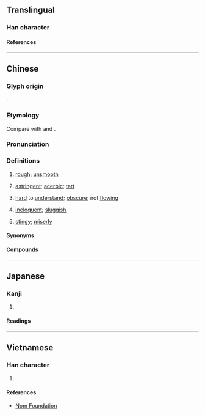 {{also|渋|涩|澁}}
{{character info}}
==Translingual==
{{CJKV-forms|澀|涩|渋|澁}}

===Han character===
{{Han char|rn=85|rad=水|as=14|sn=17|four=37111|canj=ESIM|ids=⿰氵歰}}

====References====
{{Han ref|kx=0651.200|dkj=18311|dj=1061.230|hdz=31774.120|uh=6F80}}

----

==Chinese==
{{zh-forms|s=涩|alt=濇,歰,澁,歮,泣}}

===Glyph origin===
{{Han etym}}
{{Han compound|水|歰|ls=ic|ls2=psc|c1=s|c2=p|t1=water|t2=rough; not smooth}}.

===Etymology===
Compare with {{cog|my|ရွတ်||tough, sinewy}} and {{cog|my|ရွပ်||rough, crunchy}}.

===Pronunciation===
{{zh-pron
|m=sè
|c=saap3,sap1,sik1,gip3
|c_note=saap3, sap1, sik1 - literary (all senses); gip3 - vernacular (“acerbic; tart”)
|h=pfs=sep
|j=sah4
|md=
|mn=siap/sip
|mn_note=siap - vernacular; sip - literary
|mn-t=siab4
|w=
|mc=y
|oc=y
|ma=y
|cat=a
}}

===Definitions===
{{zh-hanzi}}

# {{lb|zh|of surfaces}} [[rough]]; [[unsmooth]]
# [[astringent]]; [[acerbic]]; [[tart]]
# {{lb|zh|of writing}} [[hard]] to [[understand]]; [[obscure]]; not [[flowing]]
# {{lb|zh|of speech}} [[ineloquent]]; [[sluggish]]
# {{lb|zh|Min Nan}} [[stingy]]; [[miserly]]

====Synonyms====
{{zh-dial|吝嗇}}

====Compounds====
{{zh-der|澀汁|固澀藥|收澀藥|乾澀|冷澀|口枯眼澀|客囊羞澀|嶮澀|拙澀|晦澀|枯澀|澀剌剌的|澀奈|澀滯|澀縮|澀訥|澀道|生澀|羞澀|艱澀|苦澀|訥澀|蹇澀|阮囊羞澀|青澀|餳澀|澀聶}}

----

==Japanese==

===Kanji===
{{ja-kanji|grade=|rs=水14}}

# {{alt form|ja|渋}}

====Readings====
{{ja-readings
|on=じゅう, しゅう
|kun=しぶい, しぶ
}}

----

==Vietnamese==

===Han character===
{{vi-readings|rs=水14|reading=sáp, xát}}

# {{rfdef|vi|sort=水14}}

====References====
* [http://nomfoundation.org/common/nom_details.php?codepoint=4e00 Nom Foundation]